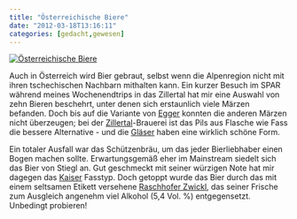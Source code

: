 ```yaml
---
title: "Österreichische Biere"
date: "2012-03-18T13:16:11"
categories: [gedacht,gewesen]
---
```


<a href="/blog/wp-content/uploads/2012/03/austria_biere.jpg" rel="lightbox">![Österreichische Biere](/blog/wp-content/uploads/2012/03/austria_biere_klein.jpg)</a>

Auch in Österreich wird Bier gebraut, selbst wenn die Alpenregion nicht mit ihren tschechischen Nachbarn mithalten kann. Ein kurzer Besuch im SPAR während meines Wochenendtrips in das Zillertal hat mir eine Auswahl von zehn Bieren beschehrt, unter denen sich erstaunlich viele Märzen befanden. Doch bis auf die Variante von [Egger](http://www.egger-bier.at/) konnten die anderen Märzen nicht überzeugen; bei der [Zillertal](http://www.zillertal-bier.at/)-Brauerei ist das Pils aus Flasche wie Fass die bessere Alternative - und die [Gläser](http://www.markenglas.de/products/de/GLAeSER/ZILLERTAL-BIER/ZILLERTAL-BRAUEREI-BIER-TULPE-GLAeSER.html) haben eine wirklich schöne Form.

Ein totaler Ausfall war das Schützenbräu, um das jeder Bierliebhaber einen Bogen machen sollte. Erwartungsgemäß eher im Mainstream siedelt sich das Bier von Stiegl an. Gut geschmeckt mit seiner würzigen Note hat mir dagegen das [Kaiser](http://www.kaiserbier.at) Fasstyp. Doch getoppt wurde das Bier durch das mit einem seltsamen Etikett versehene [Raschhofer Zwickl](http://www.raschhoferbier.at/produkte-biere.html#zwickl), das seiner Frische zum Ausgleich angenehm viel Alkohol (5,4 Vol. %) entgegensetzt. Unbedingt probieren!
